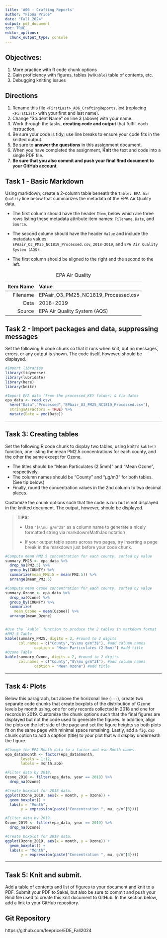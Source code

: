 ```yaml
---
title: 'A06 - Crafting Reports'
author: "Fiona Price" 
date: "Fall 2024"
output: pdf_document
toc: TRUE 
editor_options: 
  chunk_output_type: console
---
```


\listoffigures

## Objectives:

1.  More practice with R code chunk options
2.  Gain proficiency with figures, tables (w/`Kable`) table of contents, etc.
3.  Debugging knitting issues

## Directions

1.  Rename this file `<FirstLast>_A06_CraftingReports.Rmd` (replacing `<FirstLast>` with your first and last name).
2.  Change "Student Name" on line 3 (above) with your name.
3.  Work through the tasks, **creating code and output** that fulfill each instruction.
4.  Be sure your code is tidy; use line breaks to ensure your code fits in the knitted output.
5.  Be sure to **answer the questions** in this assignment document.
6.  When you have completed the assignment, **Knit** the text and code into a single PDF file.
7.  **Be sure that you also commit and push your final Rmd document to your GitHub account**.

## Task 1 - Basic Markdown

Using markdown, create a 2-column table beneath the `Table: EPA Air Quality` line below that summarizes the metadata of the EPA Air Quality data.

-   The first column should have the header `Item`, below which are three rows listing these metadata attribute item names: `Filename`, `Date`, and `Source`.

-   The second column should have the header `Value` and include the metadata values:   
`EPAair_O3_PM25_NC1819_Processed.csv`, `2018-2019`, and `EPA Air Quality System (AQS)`.

-   The first column should be aligned to the right and the second to the left.

:EPA Air Quality

|Item Name | Value                               |
|---------:|:------------------------------------|
| Filename | EPAair_O3_PM25_NC1819_Processed.csv |
|     Data | 2018-2019                           |
|   Source | EPA Air Quality System (AQS)        |

## Task 2 - Import packages and data, suppressing messages

Set the following R code chunk so that it runs when knit, but no messages, errors, or any output is shown. The code itself, however, should be displayed.

```r
#Import libraries
library(tidyverse)
library(lubridate)
library(here)
library(knitr)

#Import EPA data (from the processed_KEY folder) & fix dates
epa_data <- read.csv(
  here("Data","Processed","EPAair_O3_PM25_NC1819_Processed.csv"),
  stringsAsFactors = TRUE) %>% 
  mutate(Date = ymd(Date))
```

------------------------------------------------------------------------

## Task 3: Creating tables

Set the following R code chunk to display two tables, using knitr's `kable()` function, one listing the mean PM2.5 concentrations for each county, and the other the same except for Ozone.

-   The titles should be "Mean Particulates (2.5mm)" and "Mean Ozone", respectively.
-   The column names should be "County" and "µg/m3" for both tables. (See tip below.)
-   Finally, round the concentration values in the 2nd column to two decimal places.

Customize the chunk options such that the code is run but is not displayed in the knitted document. The output, however, should be displayed.

> **TIPS:**
>
> -   Use `"$\\mu g/m^3$"` as a column name to generate a nicely formatted string via markdown/MathJax notation
>
> -   If your output table spans across two pages, try inserting a page break in the markdown just before your code chunk.

```r
#Compute mean PM2.5 concentration for each county, sorted by value
summary_PM25 <- epa_data %>% 
  drop_na(PM2.5) %>% 
  group_by(COUNTY) %>% 
  summarize(mean_PM2.5 = mean(PM2.5)) %>% 
  arrange(mean_PM2.5) 

#Compute mean ozone concentration for each county, sorted by value
summary_Ozone <- epa_data %>% 
  drop_na(Ozone) %>% 
  group_by(COUNTY) %>% 
  summarize(
    mean_Ozone = mean(Ozone)) %>% 
  arrange(mean_Ozone)


#Use the `kable` function to produce the 2 tables in markdown format
#PM2.5 Table
kable(summary_PM25, digits = 2, #round to 2 digits
      col.names = c("County","$\\mu g/m^3$"), #add column names 
             caption = "Mean Particulates (2.5mm)") #add title
#Ozone Table 
kable(summary_Ozone, digits = 2, #round to 2 digits
      col.names = c("County","$\\mu g/m^3$"), #add column names 
             caption = "Mean Ozone") #add title

```

------------------------------------------------------------------------

## Task 4: Plots

Below this paragraph, but above the horizonal line (`---`), create two separate code chunks that create boxplots of the distribution of Ozone levels by month using, one for only records collected in 2018 and one for records in 2019. Customize the chunk options such that the final figures are displayed but not the code used to generate the figures. In addition, align the plots on the left side of the page and set the figure heights so both plots fit on the same page with minimal space remaining. Lastly, add a `fig.cap` chunk option to add a caption (title) to your plot that will display underneath the figure.

```r
#Change the EPA Month data to a factor and use Month names. 
epa_data$month <- factor(epa_data$month, 
       levels = 1:12,
       labels = month.abb)

#Filter data by 2018.
Ozone_2018 <- filter(epa_data, year == 2018) %>% 
  drop_na(Ozone)

#Create boxplot for 2018 data.
ggplot(Ozone_2018, aes(x = month, y = Ozone)) +
  geom_boxplot() +
  labs(x = "Month",
       y = expression(paste("Concentration ", mu, g/m^{3})))
```

```r
#Filter data by 2019. 
Ozone_2019 <- filter(epa_data, year == 2019) %>% 
  drop_na(Ozone)

#Create boxplot for 2019 data.
ggplot(Ozone_2019, aes(x = month, y = Ozone)) +
  geom_boxplot() +
  labs(x = "Month",
       y = expression(paste("Concentration ", mu, g/m^{3})))

```

------------------------------------------------------------------------

\newpage

## Task 5: Knit and submit.

Add a table of contents and list of figures to your document and knit to a PDF. Submit your PDF to Sakai, but also be sure to commit and push your Rmd file used to create this knit document to GitHub. In the section below, add a link to your GitHub repository.

## Git Repository
https://github.com/feeprice/EDE_Fall2024
